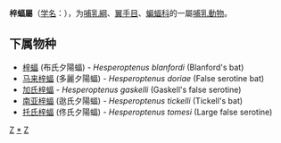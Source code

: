 {{Unreferenced|time=2019-03-31T10:36:00+00:00}}
{{Automatic taxobox
| taxon = Hesperoptenus
| authority =  Peters, 1868
}}

'''梓蝠屬'''（[[学名|学名]]：{{lang|la|''Hesperoptenus''}}），为[[哺乳綱|哺乳綱]]、[[翼手目|翼手目]]、[[蝙蝠科|蝙蝠科]]的一屬[[哺乳動物|哺乳動物]]。

==下属物种==
* [[梓蝠|梓蝠]] (布氏夕陽蝠) - ''Hesperoptenus blanfordi'' (Blanford's bat)
* [[马来梓蝠|马来梓蝠]] (多麗夕陽蝠) - ''Hesperoptenus doriae'' (False serotine bat)
* [[加氏梓蝠|加氏梓蝠]] - ''Hesperoptenus gaskelli'' (Gaskell's false serotine)
* [[南亚梓蝠|南亚梓蝠]] (逖氏夕陽蝠) - ''Hesperoptenus tickelli'' (Tickell's bat)
* [[托氏梓蝠|托氏梓蝠]] (佟氏夕陽蝠) - ''Hesperoptenus tomesi'' (Large false serotine)

{{taxonbar}}
[[Category:蝙蝠科|Z]]
[[Category:梓蝠属|*]]
[[Category:1868年描述的动物|Z]]